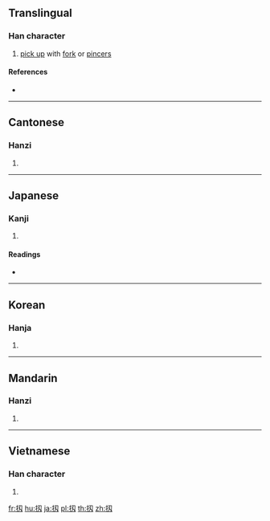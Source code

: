 {{character info/new}}
==Translingual==

===Han character===
{{Han char|rn=64|rad=手|as=03|sn=6|four=|canj=QSHI,QSK,XQSK|ids=⿰扌刃}}

# [[pick up]] with [[fork]] or [[pincers]]

====References====
* {{Han ref|kx=0418.141|dkj=11824|dj=0765.120|hdz=31832.070|uh=6268|ud=25192}}

----

==Cantonese==

===Hanzi===
{{yue-hanzi|jyut=[[jan6]]|y=yan6}}

# {{defn|lang=yue|sort=手03}}

----

==Japanese==

===Kanji===
{{ja-kanji|grade=|rs=手03}}

# {{defn|lang=ja|sort=手03}}

====Readings====
* {{ja-readings|on=|kun=[[さて]] (sate)}}

----

==Korean==

===Hanja===
{{ko-hanja|hangeul=인|eumhun=|rv=in|mr=in|y=in}}

# {{defn|lang=ko|sort=手03}}

----

==Mandarin==

===Hanzi===
{{cmn-hanzi|pin=[[rèn]] ([[ren4]])|wg=jen<sup>4</sup>}}

# {{defn|lang=cmn|sort=手03}}

----

==Vietnamese==

===Han character===
{{vi-readings|rs=手03|hanviet=nhấn}}

# {{defn|lang=vi|sort=手03}}

[[fr:扨]]
[[hu:扨]]
[[ja:扨]]
[[pl:扨]]
[[th:扨]]
[[zh:扨]]